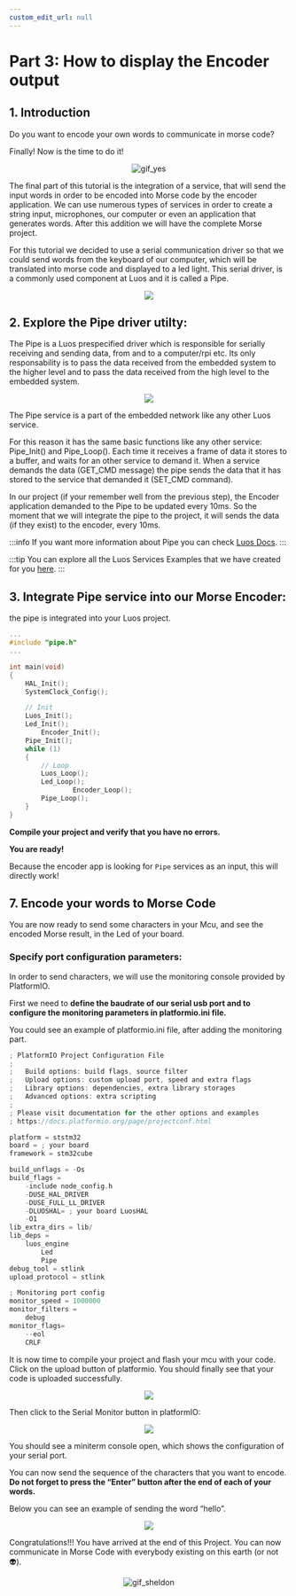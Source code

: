 ```yaml
---
custom_edit_url: null
---
```



# Part 3: How to display the Encoder output

## 1. Introduction

Do you want to encode your own words to communicate in morse code?

Finally! Now is the time to do it!

<div align="center">
  <img
    src="https://media.giphy.com/media/3o6UB3VhArvomJHtdK/giphy.gif"
    className="gif_tutorial"
    alt="gif_yes"
  />
</div>

The final part of this tutorial is the integration of a service, that will send the input words in order to be encoded into Morse code by the encoder application. We can use numerous types of services in order to create a string input, microphones, our computer or even an application that generates words. After this addition we will have the complete Morse project.

For this tutorial we decided to use a serial communication driver so that we could send words from the keyboard of our computer, which will be translated into morse code and displayed to a led light. This serial driver, is a commonly used component at Luos and it is called a Pipe.

<div align="center">
  <Image
    src="/img/tutorials/morse/morse-3-1.png"
    darkSrc="/img/tutorials/morse/morse-3-1-dark.png"
  />
</div>

## 2. Explore the Pipe driver utilty:

The Pipe is a Luos prespecified driver which is responsible for serially receiving and sending data, from and to a computer/rpi etc. Its only responsability is to pass the data received from the embedded system to the higher level and to pass the data received from the high level to the embedded system.

<div align="center">
  <Image
    src="/img/tutorials/morse/morse-3-2.png"
    darkSrc="/img/tutorials/morse/morse-3-2-dark.png"
  />
</div>

The Pipe service is a part of the embedded network like any other Luos service.

For this reason it has the same basic functions like any other service: Pipe_Init() and Pipe_Loop(). Each time it receives a frame of data it stores to a buffer, and waits for an other service to demand it. When a service demands the data (GET_CMD message) the pipe sends the data that it has stored to the service that demanded it (SET_CMD command).

In our project (if your remember well from the previous step), the Encoder application demanded to the Pipe to be updated every 10ms. So the moment that we will integrate the pipe to the project, it will sends the data (if they exist) to the encoder, every 10ms.

:::info
If you want more information about Pipe you can check [Luos Docs](/docs/tools/gate).
:::

:::tip
You can explore all the Luos Services Examples that we have created for you [here](https://github.com/Luos-io/Examples).
:::

## 3. Integrate Pipe service into our Morse Encoder:

the pipe is integrated into your Luos project.

```c
...
#include "pipe.h"
...

int main(void)
{
    HAL_Init();
    SystemClock_Config();

    // Init
    Luos_Init();
    Led_Init();
		Encoder_Init();
    Pipe_Init();
    while (1)
    {
        // Loop
        Luos_Loop();
        Led_Loop();
				Encoder_Loop();
        Pipe_Loop();
    }
}
```

**Compile your project and verify that you have no errors.**

**You are ready!**

Because the encoder app is looking for `Pipe` services as an input, this will directly work!

## 7. Encode your words to Morse Code

You are now ready to send some characters in your Mcu, and see the encoded Morse result, in the Led of your board.

### Specify port configuration parameters:

In order to send characters, we will use the monitoring console provided by PlatformIO.

First we need to **define the baudrate of our serial usb port and to configure the monitoring parameters in platformio.ini file.**

You could see an example of platformio.ini file, after adding the monitoring part.

```c
; PlatformIO Project Configuration File
;
;   Build options: build flags, source filter
;   Upload options: custom upload port, speed and extra flags
;   Library options: dependencies, extra library storages
;   Advanced options: extra scripting
;
; Please visit documentation for the other options and examples
; https://docs.platformio.org/page/projectconf.html

platform = ststm32
board = ; your board
framework = stm32cube

build_unflags = -Os
build_flags =
    -include node_config.h
    -DUSE_HAL_DRIVER
    -DUSE_FULL_LL_DRIVER
    -DLUOSHAL= ; your board LuosHAL
    -O1
lib_extra_dirs = lib/
lib_deps =
    luos_engine
		Led
		Pipe
debug_tool = stlink
upload_protocol = stlink

; Monitoring port config
monitor_speed = 1000000
monitor_filters =
    debug
monitor_flags=
    --eol
    CRLF
```

It is now time to compile your project and flash your mcu with your code. Click on the upload button of platformio. You should finally see that your code is uploaded successfully.

<div align="center">
  <Image src="/img/tutorials/morse/morse-3-3.png" darkSrc="" />
</div>

Then click to the Serial Monitor button in platformIO:

<div align="center">
  <Image src="/img/tutorials/morse/morse-3-4.png" darkSrc="" />
</div>

You should see a miniterm console open, which shows the configuration of your serial port.

You can now send the sequence of the characters that you want to encode. **Do not forget to press the “Enter” button after the end of each of your words.**

Below you can see an example of sending the word “hello”.

<div align="center">
  <Image src="/img/tutorials/morse/morse-3-5.png" darkSrc="" />
</div>

Congratulations!!! You have arrived at the end of this Project. You can now communicate in Morse Code with everybody existing on this earth (or not 👽).

<div align="center">
  <img
    src="https://media.giphy.com/media/xT0xeF9hBOWZzAGEr6/giphy.gif"
    className="gif_tutorial"
    alt="gif_sheldon"
  />
</div>
